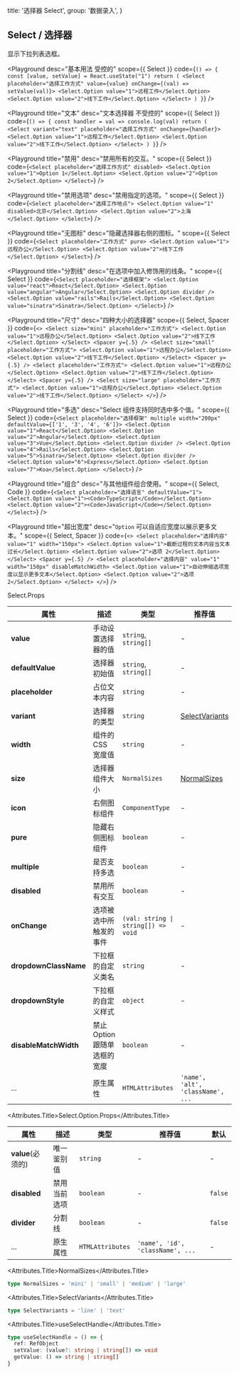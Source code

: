 
  title: '选择器 Select',
  group: '数据录入',
}

## Select / 选择器

显示下拉列表选框。

<Playground
  desc="基本用法 受控的"
  scope={{ Select }}
  code={`
() => {
   const [value, setValue] = React.useState("1")
  return (
    <Select placeholder="选择工作方式" value={value} onChange={(val) => setValue(val)}>
      <Select.Option value="1">远程工作</Select.Option>
      <Select.Option value="2">线下工作</Select.Option>
    </Select>
  )
}
`}
/>

<Playground
  title="文本"
  desc="文本选择器 不受控的"
  scope={{ Select }}
  code={`
() => {
  const handler = val => console.log(val)
  return (
    <Select variant="text" placeholder="选择工作方式" onChange={handler}>
      <Select.Option value="1">远程工作</Select.Option>
      <Select.Option value="2">线下工作</Select.Option>
    </Select>
  )
}
`}
/>

<Playground
  title="禁用"
  desc="禁用所有的交互。"
  scope={{ Select }}
  code={`
<Select placeholder="选择工作方式" disabled>
  <Select.Option value="1">Option 1</Select.Option>
  <Select.Option value="2">Option 2</Select.Option>
</Select>
`}
/>

<Playground
  title="禁用选项"
  desc="禁用指定的选项。"
  scope={{ Select }}
  code={`
<Select placeholder="选择工作地点">
  <Select.Option value="1" disabled>北京</Select.Option>
  <Select.Option value="2">上海</Select.Option>
</Select>
`}
/>

<Playground
  title="无图标"
  desc="隐藏选择器右侧的图标。"
  scope={{ Select }}
  code={`
<Select placeholder="工作方式" pure>
  <Select.Option value="1">远程办公</Select.Option>
  <Select.Option value="2">线下工作</Select.Option>
</Select>
`}
/>

<Playground
  title="分割线"
  desc="在选项中加入修饰用的线条。"
  scope={{ Select }}
  code={`
<Select placeholder="选择框架">
  <Select.Option value="react">React</Select.Option>
  <Select.Option value="angular">Angular</Select.Option>
  <Select.Option divider />
  <Select.Option value="rails">Rails</Select.Option>
  <Select.Option value="sinatra">Sinatra</Select.Option>
</Select>
`}
/>

<Playground
  title="尺寸"
  desc="四种大小的选择器"
  scope={{ Select, Spacer }}
  code={`
<>
  <Select size="mini" placeholder="工作方式">
    <Select.Option value="1">远程办公</Select.Option>
    <Select.Option value="2">线下工作</Select.Option>
  </Select>
  <Spacer y={.5} />
  <Select size="small" placeholder="工作方式">
    <Select.Option value="1">远程办公</Select.Option>
    <Select.Option value="2">线下工作</Select.Option>
  </Select>
  <Spacer y={.5} />
  <Select placeholder="工作方式">
    <Select.Option value="1">远程办公</Select.Option>
    <Select.Option value="2">线下工作</Select.Option>
  </Select>
  <Spacer y={.5} />
  <Select size="large" placeholder="工作方式">
    <Select.Option value="1">远程办公</Select.Option>
    <Select.Option value="2">线下工作</Select.Option>
  </Select>
</>
`}
/>


<Playground
  title="多选"
  desc="Select 组件支持同时选中多个值。"
  scope={{ Select }}
  code={`
<Select placeholder="选择框架" multiple width="200px" defaultValue={['1', '3', '4', '6']}>
  <Select.Option value="1">React</Select.Option>
  <Select.Option value="2">Angular</Select.Option>
  <Select.Option value="3">Vue</Select.Option>
  <Select.Option divider />
  <Select.Option value="4">Rails</Select.Option>
  <Select.Option value="5">Sinatra</Select.Option>
  <Select.Option divider />
  <Select.Option value="6">Express</Select.Option>
  <Select.Option value="7">Koa</Select.Option>
</Select>
`}
/>

<Playground
  title="组合"
  desc="与其他组件组合使用。"
  scope={{ Select, Code }}
  code={`
<Select placeholder="选择语言" defaultValue="1">
  <Select.Option value="1"><Code>TypeScript</Code></Select.Option>
  <Select.Option value="2"><Code>JavaScript</Code></Select.Option>
</Select>
`}
/>

<Playground
  title="超出宽度"
  desc="`Option` 可以自适应宽度以展示更多文本。"
  scope={{ Select, Spacer }}
  code={`
<>
  <Select placeholder="选择内容" value="1" width="150px">
    <Select.Option value="1">截断过程的文本内容当文本过长</Select.Option>
    <Select.Option value="2">选项 2</Select.Option>
  </Select>
  <Spacer y={.5} />
  <Select placeholder="选择内容" value="1" width="150px" disableMatchWidth>
    <Select.Option value="1">自动伸缩选项宽度以显示更多文本</Select.Option>
    <Select.Option value="2">选项 2</Select.Option>
  </Select>
</>
`}
/>

<Attributes edit="/pages/zh-cn/components/select.mdx">
<Attributes.Title>Select.Props</Attributes.Title>

| 属性                  | 描述                         | 类型                                                | 推荐值                            | 默认            |
| --------------------- | ---------------------------- | --------------------------------------------------- | --------------------------------- | --------------- |
| **value**             | 手动设置选择器的值              | `string`, `string[]`                                | -                                 | -               |
| **defaultValue**      | 选择器初始值                   | `string`, `string[]`                                | -                                 | -               |
| **placeholder**       | 占位文本内容                   | `string`                                            | -                                 | -               |
| **variant**           | 选择器的类型                   | `string`                                            | [SelectVariants](#selectvariants) | `line`          |
| **width**             | 组件的 CSS 宽度值              | `string`                                            | -                                 | `initial`       |
| **size**              | 选择器组件大小                 | `NormalSizes`                                       | [NormalSizes](#normalsizes)       | `medium`        |
| **icon**              | 右侧图标组件                   | `ComponentType`                                     | -                                 | `SVG Component` |
| **pure**              | 隐藏右侧图标组件                | `boolean`                                           | -                                 | `false`         |
| **multiple**          | 是否支持多选                   | `boolean`                                           | -                                 | `false`         |
| **disabled**          | 禁用所有交互                   | `boolean`                                           | -                                 | `false`         |
| **onChange**          | 选项被选中所触发的事件           | <Code>(val: string &#124; string[]) => void </Code> | -                                 | -               |
| **dropdownClassName** | 下拉框的自定义类名              | `string`                                            | -                                 | -               |
| **dropdownStyle**     | 下拉框的自定义样式              | `object`                                            | -                                 | -               |
| **disableMatchWidth** | 禁止 Option 跟随单选框的宽度    | `boolean`                                           | -                                 | `false`         |
| ...                   | 原生属性                      | `HTMLAttributes`                                    | `'name', 'alt', 'className', ...` | -               |

<Attributes.Title>Select.Option.Props</Attributes.Title>

| 属性               | 描述          | 类型              | 推荐值                            | 默认     |
| ----------------- | ------------- | ---------------- | -------------------------------- | ------- |
| **value**(必须的)  | 唯一鉴别值      | `string`         | -                                | -       |
| **disabled**      | 禁用当前选项    | `boolean`        | -                                | `false` |
| **divider**       | 分割线         | `boolean`        | -                                | `false` |
| ...               | 原生属性       | `HTMLAttributes` | `'name', 'id', 'className', ...` | -       |

<Attributes.Title>NormalSizes</Attributes.Title>

```ts
type NormalSizes = 'mini' | 'small' | 'medium' | 'large'
```

<Attributes.Title>SelectVariants</Attributes.Title>

```ts
type SelectVariants = 'line' | 'text'
```

<Attributes.Title>useSelectHandle</Attributes.Title>

```ts
type useSelectHandle = () => {
  ref: RefObject
  setValue: (value?: string | string[]) => void
  getValue: () => string | string[]
}
```

</Attributes>


